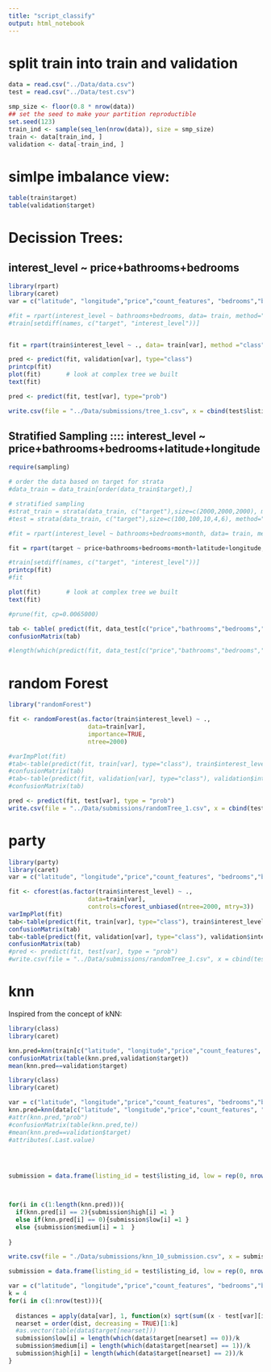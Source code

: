 ```yaml
---
title: "script_classify"
output: html_notebook
---
```




# split train into train and validation

```r

data = read.csv("../Data/data.csv")
test = read.csv("../Data/test.csv")

smp_size <- floor(0.8 * nrow(data))
## set the seed to make your partition reproductible
set.seed(123)
train_ind <- sample(seq_len(nrow(data)), size = smp_size)
train <- data[train_ind, ]
validation <- data[-train_ind, ]
```



# simlpe imbalance view:

```r
table(train$target)
table(validation$target)
```



# Decission Trees:

## interest_level ~ price+bathrooms+bedrooms
```r
library(rpart)
library(caret)
var = c("latitude", "longitude","price","count_features", "bedrooms","bathrooms")

#fit = rpart(interest_level ~ bathrooms+bedrooms, data= train, method="class", minsplit =1 , minbucket=1, cp=0.001)
#train[setdiff(names, c("target", "interest_level"))]


fit = rpart(train$interest_level ~ ., data= train[var], method ="class",control = rpart.control(minsplit =5 , minbucket=1, cp=0.001))

pred <- predict(fit, validation[var], type="class")
printcp(fit)
plot(fit)	    # look at complex tree we built
text(fit)

pred <- predict(fit, test[var], type="prob")

write.csv(file = "../Data/submissions/tree_1.csv", x = cbind(test$listing_id, pred), quote=FALSE, row.names=FALSE)

```







## Stratified Sampling :::: interest_level ~ price+bathrooms+bedrooms+latitude+longitude
```r
require(sampling)

# order the data based on target for strata
#data_train = data_train[order(data_train$target),]

# stratified sampling
#strat_train = strata(data_train, c("target"),size=c(2000,2000,2000), method="srswor")$ID_unit
#test = strata(data_train, c("target"),size=c(100,100,10,4,6), method="srswor")

#fit = rpart(interest_level ~ bathrooms+bedrooms+month, data= train, method="class", minsplit =1 , minbucket=1, cp=0.001)

fit = rpart(target ~ price+bathrooms+bedrooms+month+latitude+longitude, data=data_train[strat_train,], method ="class",control = rpart.control(minsplit =3 , minbucket=1, cp=0.001))

#train[setdiff(names, c("target", "interest_level"))]
printcp(fit)
#fit

plot(fit)	    # look at complex tree we built
text(fit)

#prune(fit, cp=0.0065000) 

tab <- table( predict(fit, data_test[c("price","bathrooms","bedrooms","month","latitude", "longitude")], type="class"), data_test$target)
confusionMatrix(tab)

#length(which(predict(fit, data_test[c("price","bathrooms","bedrooms","month","latitude", "longitude","zipcode")], type="class") ==data_test$target ))/nrow(data_test)

```




# random Forest

```r
library("randomForest")

fit <- randomForest(as.factor(train$interest_level) ~ .,
                      data=train[var], 
                      importance=TRUE, 
                      ntree=2000)

#varImpPlot(fit)
#tab<-table(predict(fit, train[var], type="class"), train$interest_level)
#confusionMatrix(tab)
#tab<-table(predict(fit, validation[var], type="class"), validation$interest_level)
#confusionMatrix(tab)

```


```r
pred <- predict(fit, test[var], type = "prob")
write.csv(file = "../Data/submissions/randomTree_1.csv", x = cbind(test$listing_id, pred), quote=FALSE, row.names=FALSE)


```






# party 


```r
library(party)
library(caret)
var = c("latitude", "longitude","price","count_features", "bedrooms","bathrooms")

fit <- cforest(as.factor(train$interest_level) ~ .,
                      data=train[var], 
                      controls=cforest_unbiased(ntree=2000, mtry=3))
varImpPlot(fit)
tab<-table(predict(fit, train[var], type="class"), train$interest_level)
confusionMatrix(tab)
tab<-table(predict(fit, validation[var], type="class"), validation$interest_level)
confusionMatrix(tab)
#pred <- predict(fit, test[var], type = "prob")
#write.csv(file = "../Data/submissions/randomTree_1.csv", x = cbind(test$listing_id, pred), quote=FALSE, row.names=FALSE)
```



# knn

Inspired from the concept of kNN:


```r
library(class)
library(caret)

knn.pred=knn(train[c("latitude", "longitude","price","count_features", "bedrooms", "bathrooms")],validation[c("latitude","longitude", "price", "count_features", "bedrooms", "bathrooms")],train$target,k=30)
confusionMatrix(table(knn.pred,validation$target))
mean(knn.pred==validation$target)


```




```r
library(class)
library(caret)

var = c("latitude", "longitude","price","count_features", "bedrooms","bathrooms")
knn.pred=knn(data[c("latitude", "longitude","price","count_features", "bedrooms","bathrooms")],test[c("latitude","longitude", "price", "count_features", "bedrooms","bathrooms")],data$target,k=10,use.all = TRUE)
#attr(knn.pred,"prob")
#confusionMatrix(table(knn.pred,te))
#mean(knn.pred==validation$target)
#attributes(.Last.value)


 

submission = data.frame(listing_id = test$listing_id, low = rep(0, nrow(test)),medium = rep(0, nrow(test)),high = rep(0,nrow(test)) )



for(i in c(1:length(knn.pred))){
  if(knn.pred[i] == 2){submission$high[i] =1 }
  else if(knn.pred[i] == 0){submission$low[i] =1 }
  else {submission$medium[i] = 1  }
  
}

write.csv(file = "./Data/submissions/knn_10_submission.csv", x = submission, quote=FALSE, row.names=FALSE)
```


```r
submission = data.frame(listing_id = test$listing_id, low = rep(0, nrow(test)),medium = rep(0, nrow(test)),high = rep(0,nrow(test)) )

var = c("latitude", "longitude","price","count_features", "bedrooms","bathrooms")
k = 4
for(i in c(1:nrow(test))){
  
  distances = apply(data[var], 1, function(x) sqrt(sum((x - test[var][i,]) ^ 2)) )
  nearset = order(dist, decreasing = TRUE)[1:k]
  #as.vector(table(data$target[nearset])) 
  submission$low[i] = length(which(data$target[nearset] == 0))/k
  submission$medium[i] = length(which(data$target[nearset] == 1))/k
  submission$high[i] = length(which(data$target[nearset] == 2))/k
}

```

